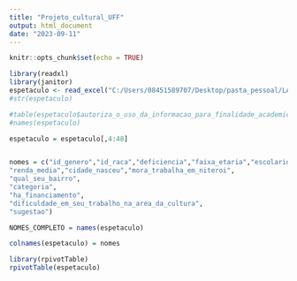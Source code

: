 ```yaml
---
title: "Projeto_cultural_UFF"
output: html_document
date: "2023-09-11"
---
```


```r
knitr::opts_chunk$set(echo = TRUE)
```

```r
library(readxl)
library(janitor)
espetaculo <- read_excel("C:/Users/08451589707/Desktop/pasta_pessoal/LA_UFF/ECOA Niterói - Artes do Espetáculo (respostas).xlsx") %>% clean_names()
#str(espetaculo)

#table(espetaculo$autoriza_o_uso_da_informacao_para_finalidade_academica_e_cientifica)
#names(espetaculo)

espetaculo = espetaculo[,4:48]


nomes = c("id_genero","id_raca","deficiencia","faixa_etaria","escolaridade",
"renda_media","cidade_nasceu","mora_trabalha_em_niteroi",       
"qual_seu_bairro",
"categoria",                                                                                            "area_de_atuacao_no_campo_da_cultura",                                                                  "voce_pode_especificar_sua_area",                                                                       "qual_e_sua_ocupacao_dentro_desta_area",                                                                "ha_quanto_tempo_voce_atua_nessa_area",                                                                 "faz_parte_de_algum_grupo_artistico",                                                                   "qual_o_nome_do_grupo_artistico",                                                                       "ha_quanto_tempo_esse_grupo_existe",                                                                    "ha_quanto_tempo_voce_participa_desse_grupo",                                                           "com_quais_linguagens_esse_grupo_trabalha",
"ha_financiamento",                                                                                     "motivacao_insercao_profissional_na_area_cultural",                                                     "carga_de_trabalho_semanal_na_area_cultural",                                                           "vinculo_trabalhista_na_area_cultural",                                                                 "todos_os_seus_trabalhos_cultural_se_firmam_contrato",                                                  "trabalho_desrespeitados",                                                                              "exclusivamente_na_area_cultural",                                                                      "qual_e_a_sua_outra_area_de_ocupacao",                                                                  "qual_e_a_sua_carga_de_trabalho_semanal_em_outra_area",                                                 "outra_area_ocupacao_vinculo_trabalhista",                                                              "voce_contribui_para_o_inss",                                                                           "voce_contribui_para_a_previdencia_privada",                                                            "qual_ou_quais_desses_beneficios_voce_recebe",                                                          "voce_possui_plano_de_saude",                                                                           "voce_participa_de_organizacao_de_classe_na_cultura",                                                   "como_voce_avalia_instalacoes_fisicas_cultural",                                                        "relacoes_de_trabalho_foram_afetadas_durante_a_pandemia",                                               "a_pandemia_afetou_carga_horaria_trabalho_na_cultura",                                                  "a_pandemia_afetou_sua_vida_financeira",                                                                "pandemia_foi_necessario_complementar_sua_renda",                                                       "complementar_renda_como_fez",                                                                          "auxilio_emergencial_e_edital",                                                                         "redes_digitais_impactos_cultural_pandemia_covid_19",
"dificuldade_em_seu_trabalho_na_area_da_cultura",                                                       "maior_potencial_em_seu_trabalho_na_area_da_cultura",
"sugestao")   

NOMES_COMPLETO = names(espetaculo)

colnames(espetaculo) = nomes

library(rpivotTable)
rpivotTable(espetaculo)

```

